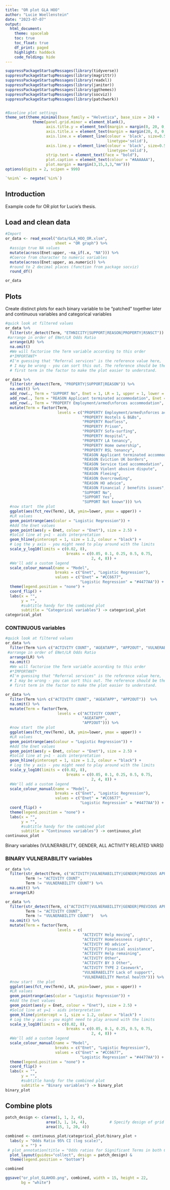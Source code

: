 ```yaml
---
title: "OR plot GLA HOO"
author: "Lucie Woellenstein"
date: "2023-07-07"
output: 
  html_document:
    theme: spacelab
    toc: true
    toc_float: true
    df_print: paged
    highlight: haddock
    code_folding: hide
---
```


```r
suppressPackageStartupMessages(library(tidyverse))
suppressPackageStartupMessages(library(magrittr))
suppressPackageStartupMessages(library(readxl))
suppressPackageStartupMessages(library(janitor))
suppressPackageStartupMessages(library(ggthemes))
suppressPackageStartupMessages(library(socviz))
suppressPackageStartupMessages(library(patchwork))


#Baseline plot settings
theme_set(theme_minimal(base_family = "Helvetica", base_size = 24) +
            theme(panel.grid.minor = element_blank(),
                  axis.title.y = element_text(margin = margin(0, 20, 0, 0)),
                  axis.title.x = element_text(margin = margin(20, 0, 0, 0)),
                  axis.line.x = element_line(colour = 'black', size=0.5,
                                             linetype='solid'),
                  axis.line.y = element_line(colour = 'black', size=0.5,
                                             linetype='solid'),
                  strip.text = element_text(face = "bold"),
                  plot.caption = element_text(colour = "#AAAAAA"),
                  plot.margin = margin(3,15,3,3,"mm")))
options(digits = 2, scipen = 999)

`%nin%` <- negate(`%in%`)
```


## Introduction

Example code for OR plot for Lucie's thesis.


## Load and clean data

```r
#Import
or_data <- read_excel("data/GLA_HOO_OR.xlsm",
                      sheet = "OR graph") %>% 
  #assign true NA values
  mutate(across(Enet:upper, ~na_if(.x, "NA"))) %>% 
  #Coerce from character to numeric variables
  mutate(across(Enet:upper, as.numeric)) %>% 
  #round to 2 decimal places (function from package socviz)
  round_df()

or_data
```


## Plots

Create distinct plots for each binary variable to be "patched" together later and continuous variables and categorical variables

```r
#quick look at filtered values
or_data %>% 
  filter(str_detect(Term, "ETHNICITY|SUPPORT|REASON|PROPERTY|RSNSCT"))  %>% 
 #arrange in order of ENet/LR Odds Ratio
  arrange(LR) %>%
  na.omit()
  #We will factorise the Term variable according to this order
  #*IMPORTANT*
  #I'm guessing that "Referral services" is the reference value here, 
  # I may be wrong - you can sort this out. The reference should be the
  # first term in the factor to make the plot easier to understand.
```

```r
or_data %>% 
  filter(str_detect(Term, "PROPERTY|SUPPORT|REASON")) %>% 
  na.omit() %>%
  add_row(., Term = "SUPPORT No", Enet = 1, LR = 1, upper = 1, lower = 1) %>% 
  add_row(., Term = "REASON Applicant terminated accommodation", Enet = 1, LR = 1, upper = 1, lower = 1) %>% 
  add_row(., Term = "PROPERTY Employment/armed\nforces accommodation", Enet = 1, LR = 1, upper = 1, lower = 1) %>% 
  mutate(Term = factor(Term,
                       levels = c("PROPERTY Employment/armed\nforces accommodation",
                                  "PROPERTY Hostels & B&Bs",
                                  "PROPERTY Roofless",
                                  "PROPERTY Prison",
                                  "PROPERTY Sofa-surfing",
                                  "PROPERTY Hospital",
                                  "PROPERTY LA tenancy",
                                  "PROPERTY Home ownership",
                                  "PROPERTY RSL tenancy",
                                  "REASON Applicant terminated accommodation",
                                  "REASON Eviction UK borders",
                                  "REASON Service tied accommodation",
                                  "REASON Violent abusive dispute",
                                  "REASON Fleeing",
                                  "REASON Overcrowding",
                                  "REASON HO advice",
                                  "REASON Financial / benefits issues",
                                  "SUPPORT No",
                                  "SUPPORT Yes",
                                  "SUPPORT Not known"))) %>% 
  #now start  the plot
  ggplot(aes(fct_rev(Term), LR, ymin=lower, ymax = upper)) +
  #LR values
  geom_pointrange(aes(color = "Logistic Regression")) +
  #Add the Enet values
  geom_point(aes(y = Enet, colour = "Enet"), size = 2.5) +
  #Solid line at y=1 - aids interpretation
  geom_hline(yintercept = 1, size = 1.2, colour = "black") +
  # Log the y axis - you might need to play around with the limits
  scale_y_log10(limits = c(0.02, 8),
                           breaks = c(0.05, 0.1, 0.25, 0.5, 0.75,
                                      2, 4, 8)) +
  #We'll add a custom legend
  scale_colour_manual(name = "Model", 
                      breaks = c("Enet", "Logistic Regression"),
                      values = c("Enet" = "#CC6677", 
                                 "Logistic Regression" = "#4477AA")) +
  theme(legend.position = "none") +
  coord_flip() +
  labs(x = "",
       y = "", 
       #subtitle handy for the combined plot
       subtitle = "Categorical variables") -> categorical_plot
categorical_plot
```

### CONTINUOUS variables

```r
#quick look at filtered values
or_data %>% 
  filter(Term %in% c("ACTIVITY COUNT", "AGEATAPP", "APP2OUT", "VULNERABILITY COUNT")) %>% 
 #arrange in order of ENet/LR Odds Ratio
  arrange(LR) %>%
  na.omit()
  #We will factorise the Term variable according to this order
  #*IMPORTANT*
  #I'm guessing that "Referral services" is the reference value here, 
  # I may be wrong - you can sort this out. The reference should be the
  # first term in the factor to make the plot easier to understand.
```


```r
or_data %>% 
  filter(Term %in% c("ACTIVITY COUNT", "AGEATAPP", "APP2OUT"))  %>% 
  na.omit() %>%
  mutate(Term = factor(Term,
                       levels = c("ACTIVITY COUNT",
                                  "AGEATAPP", 
                                  "APP2OUT"))) %>% 
  #now start  the plot
  ggplot(aes(fct_rev(Term), LR, ymin=lower, ymax = upper)) +
  #LR values
  geom_pointrange(aes(colour = "Logistic Regression")) +
  #Add the Enet values
  geom_point(aes(y = Enet, colour = "Enet"), size = 2.5) +
  #Solid line at y=1 - aids interpretation
  geom_hline(yintercept = 1, size = 1.2, colour = "black") +
  # Log the y axis - you might need to play around with the limits
  scale_y_log10(limits = c(0.02, 8),
                           breaks = c(0.05, 0.1, 0.25, 0.5, 0.75,
                                      2, 4, 8)) +
  #We'll add a custom legend
  scale_colour_manual(name = "Model", 
                      breaks = c("Enet", "Logistic Regression"),
                      values = c("Enet" = "#CC6677", 
                                 "Logistic Regression" = "#4477AA")) +
  coord_flip() +
  theme(legend.position = "none") +
  labs(x = "",
       y = "", 
       #subtitle handy for the combined plot
       subtitle = "Continuous variables") -> continuous_plot
continuous_plot
```
Binary variables (VULNERABILITY, GENDER, ALL ACTIVITY RELATED VARS)

### BINARY VULNERABILITY variables

```r
or_data %>% 
  filter(str_detect(Term, c("ACTIVITY|VULNERABILITY|GENDER|PREVIOUS APPROACH")), 
         Term != "ACTIVITY COUNT", 
         Term != "VULNERABILITY COUNT") %>%
  na.omit() %>%
  arrange(LR) 
```

```r
or_data %>% 
  filter(str_detect(Term, c("ACTIVITY|VULNERABILITY|GENDER|PREVIOUS APPROACH")), 
         Term != "ACTIVITY COUNT", 
         Term != "VULNERABILITY COUNT")   %>% 
  na.omit() %>% 
  mutate(Term = factor(Term,
                       levels = c(
                                  "ACTIVITY Help moving",
                                  "ACTIVITY Homelessness rights",
                                  "ACTIVITY HO advice",
                                  "ACTIVITY Financial assistance",
                                  "ACTIVITY Help remaining",
                                  "ACTIVITY Other",
                                  "ACTIVITY BY 3 Other",
                                  "ACTIVITY TYPE 2 Casework",
                                  "VULNERABILITY Lack of support",
                                  "VULNERABILITY Mental health"))) %>% 
  #now start  the plot
  ggplot(aes(fct_rev(Term), LR, ymin=lower, ymax = upper)) +
  #LR values
  geom_pointrange(aes(color = "Logistic Regression")) +
  #Add the Enet values
  geom_point(aes(y = Enet, colour = "Enet"), size = 2.5) +
  #Solid line at y=1 - aids interpretation
  geom_hline(yintercept = 1, size = 1.2, colour = "black") +
  # Log the y axis - you might need to play around with the limits
  scale_y_log10(limits = c(0.02, 8),
                           breaks = c(0.05, 0.1, 0.25, 0.5, 0.75,
                                      2, 4, 8)) +
  #We'll add a custom legend
  scale_colour_manual(name = "Model", 
                      breaks = c("Enet", "Logistic Regression"),
                      values = c("Enet" = "#CC6677", 
                                 "Logistic Regression" = "#4477AA")) +
  theme(legend.position = "none") +
  coord_flip() +
  labs(x = "",
       y = "", 
       #subtitle handy for the combined plot
       subtitle = "Binary variables") -> binary_plot
binary_plot
```

## Combine plots

```r
patch_design <- c(area(1, 1, 2, 4),
                  area(3, 1, 14, 4),          # Specify design of grid
                  area(15, 1, 20, 4))

combined <- continuous_plot/categorical_plot/binary_plot + 
  labs(y = "Odds Ratio 95% CI (log scale)",
       x = "") +
 # plot_annotation(title = "Odds ratios for Significant Terms in both General Linear Models") +
  plot_layout(guides="collect", design = patch_design) &
  theme(legend.position = "bottom")

combined
```

```r
ggsave("or_plot_GLAHOO.png", combined, width = 15, height = 22, 
       bg = "white")
```


